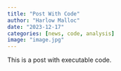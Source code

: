 ```yaml
---
title: "Post With Code"
author: "Harlow Malloc"
date: "2023-12-17"
categories: [news, code, analysis]
image: "image.jpg"
---
```


This is a post with executable code.
